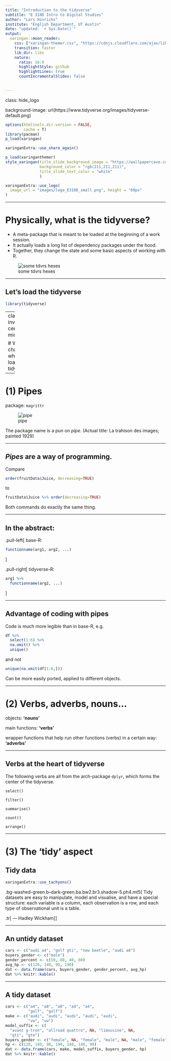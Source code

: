 ```yaml
---
title: "Introduction to the tidyverse"
subtitle: "E 310D Intro to Digital Studies"
author: "Lars Hinrichs"
institute: "English Department, UT Austin"
date: "updated: `r Sys.Date()`"
output:
  xaringan::moon_reader:
    css: ["xaringan-themer.css", "https://cdnjs.cloudflare.com/ajax/libs/animate.css/3.7.0/animate.min.css"]
    transition: faster
    lib_dir: libs
    nature:
      ratio: 16:9
      highlightStyle: github
      highlightLines: true
      countIncrementalSlides: false
      

---
```

class: hide_logo

background-image: url(https://www.tidyverse.org/images/tidyverse-default.png)

```r
options(htmltools.dir.version = FALSE,
        cache = T)
library(pacman)
p_load(xaringan)
```

```r
xaringanExtra::use_share_again()
```

```r
p_load(xaringanthemer)
style_xaringan(title_slide_background_image = "https://wallpapercave.com/wp/wp2567196.jpg",
               background_color = "rgb(211,211,211)",
               title_slide_text_color = "white"
               )
```

```r

xaringanExtra::use_logo(
  image_url = "images/logo_E310D_small.png", height = "60px"
)

```


---

# Physically, what is the tidyverse?

- A meta-package that is meant to be loaded at the beginning of a work session. 
- It actually loads a long list of dependency packages under the hood. 
- Together, they change the state and some basic aspects of working with R. 

![some tdvrs hexes](https://cdn.analyticsvidhya.com/wp-content/uploads/2019/05/ggplot_hive.jpg)

---

## Let's load the tidyverse

```r
library(tidyverse)
```

---
class: inverse, center, middle

# What changes when you load tidyverse?

---

# (1) Pipes

package: `magrittr`

![pipe](https://www.museumtv.art/wp-content/uploads/2017/08/ceci-nest-pas-une-pipe1-e1502441198132.jpg)

The package name is a pun on *pipe*. (Actual title: La trahison des images; painted 1929)


---

## *Pipes* are a way of programming.



Compare 
```r
order(fruitData$Juice, decreasing=TRUE)
```



to
```r
fruitData$Juice %>% order(decreasing=TRUE)
```

Both commands do exactly the same thing. 

---

## In the abstract:

.pull-left[
base-R:

```r
functionname(arg1, arg2, ...)
```
]

.pull-right[
tidyverse-R:

```r
arg1 %>% 
  functionname(arg2, ...)
```
]

---

## Advantage of coding with pipes

Code is much more legible than in base-R, e.g.

```r
df %>% 
  select(1:6) %>% 
  na.omit() %>% 
  unique()
```

and not
```r
unique(na.omit(df[1:6,]))
```


Can be more easily ported,  applied to different objects.

---

# (2) Verbs, adverbs, nouns...

objects: **'nouns'**

main functions: **'verbs'**

wrapper functions that help run other functions (verbs) in a certain way: **'adverbs'**

---

## Verbs at the heart of tidyverse

The following verbs are all from the arch-package `dplyr`, which forms the center of the tidyverse.


`select()`


`filter()`


`summarise()`


`count()`


`arrange()`

---

# (3) The 'tidy' aspect

## Tidy data

```r
xaringanExtra::use_tachyons()
```
.bg-washed-green.b--dark-green.ba.bw2.br3.shadow-5.ph4.mt5[
Tidy datasets are easy to manipulate, model and visualise, and have a special structure: each variable is a column, each observation is a row, and each type of observational unit is a table.

.tr[
— Hadley Wickham
]]



---

## An untidy dataset

```r
cars <- c("audi a4", "golf gti", "new beetle", "audi a8")
buyers_gender <- c("male")
gender_percent <- c(50, 80, 40, 60)
avg_hp <- c(120, 140, 90, 190)
dat <- data.frame(cars, buyers_gender, gender_percent, avg_hp)
dat %>% knitr::kable()
```

---

## A tidy dataset

```r
cars <- c("a4", "a8", "a8", "a4", "a4",
          "golf", "golf")
make <- c("audi", "audi", "audi", "audi", "audi",
          "vw", "vw")
model_suffix <- c(
  "avant g-tron", "allroad quattro", NA, "limousine", NA,
  "gti", "gte")
buyers_gender <- c("female", NA, "female", "male", NA, "male", "female")
hp <- c(120, 140, 90, 190, 140, 140, 90)
dat <- data.frame(cars, make, model_suffix, buyers_gender, hp)
dat %>% knitr::kable()
```



